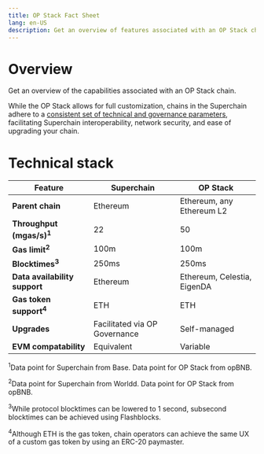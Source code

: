```yaml
---
title: OP Stack Fact Sheet
lang: en-US
description: Get an overview of features associated with an OP Stack chain
---
```


# Overview
Get an overview of the capabilities associated with an OP Stack chain.

While the OP Stack allows for full customization, chains in the Superchain adhere to a [consistent set of technical and governance parameters](/superchain/blockspace-charter), facilitating Superchain interoperability, network security, and ease of upgrading your chain.

# Technical stack
| Feature                            | Superchain                    | OP Stack                    |
| ---------------------------------- | ----------------------------- | --------------------------- |
| **Parent chain**                   | Ethereum                      | Ethereum, any Ethereum L2   |
| **Throughput (mgas/s)<sup>1</sup>**| 22                            | 50                          |
| **Gas limit<sup>2</sup>**          | 100m                          | 100m                        |
| **Blocktimes<sup>3</sup>**         | 250ms                         | 250ms                       |
| **Data availability support**      | Ethereum                      | Ethereum, Celestia, EigenDA |
| **Gas token support<sup>4</sup>**  | ETH                           | ETH                         |
| **Upgrades**                       | Facilitated via OP Governance | Self-managed                |
| **EVM compatability**              | Equivalent                    | Variable                    |

<sup>1</sup>Data point for Superchain from Base. Data point for OP Stack from opBNB.

<sup>2</sup>Data point for Superchain from Worldd. Data point for OP Stack from opBNB. 

<sup>3</sup>While protocol blocktimes can be lowered to 1 second, subsecond blocktimes can be achieved using Flashblocks.

<sup>4</sup>Although ETH is the gas token, chain operators can achieve the same UX of a custom gas token by using an ERC-20 paymaster.
